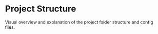 # Project Structure

Visual overview and explanation of the project folder structure and config files.
